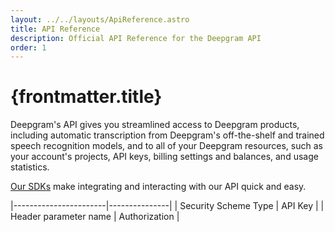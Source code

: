 ```yaml
---
layout: ../../layouts/ApiReference.astro
title: API Reference
description: Official API Reference for the Deepgram API
order: 1
---
```

# {frontmatter.title}
Deepgram's API gives you streamlined access to Deepgram products, including automatic transcription from Deepgram's off-the-shelf and trained speech recognition models, and to all of your Deepgram resources, such as your account's projects, API keys, billing settings and balances, and usage statistics.

[Our SDKs](/sdks-tools/) make integrating and interacting with our API quick and easy.

|-----------------------|---------------|
| Security Scheme Type | API Key |
| Header parameter name | Authorization |
